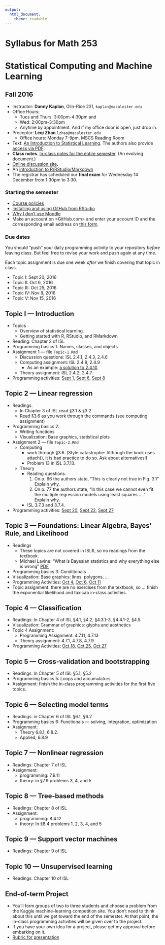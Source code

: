 ```yaml
---
output: 
  html_document: 
    theme: readable
---
```


# Syllabus for Math 253
# Statistical Computing and Machine Learning
## Fall 2016




* Instructor: **Danny Kaplan**, Olin-Rice 231, `kaplan@macalester.edu`
* Office Hours: 
    - Tues and Thurs: 3:00pm-4:30pm and 
    - Wed: 2:00pm-3:30pm
    - Anytime by appointment. And if my office door is open, just drop in.
* Preceptor: **Leqi Zhao** `lzhao@macalester.edu`
    - Office hours: Monday 7-9pm, MSCS Reading Room
* Text: [An Introduction to Statistical Learning](http://www.springer.com/us/book/9781461471370).  The authors also provide [access via PDF](http://www-bcf.usc.edu/~gareth/ISL/ISLR%20First%20Printing.pdf).
* **Class notes**. [In-class notes for the entire semester](Class_notes/_book/introduction.html). (An evolving document.)
* [Online discussion site](https://github.com/dtkaplan/math253-discussion/issues).
* An [introduction to R/RStudio/Markdown](http://ismayc.github.io/rbasics-book)
* The registrar has scheduled our **final exam** for Wednesday 14 December from 1:30pm to 3:30.

### Starting the semester

* [Course policies](policies.html)
* [Installing and using GitHub from RStudio](github.html)
* [Why I don't use Moodle](why-not-moodle.html)
* Make an account on <GitHub.com> and enter your account ID and the corresponding email address on [this form](https://docs.google.com/forms/d/e/1FAIpQLSemXlrenuLKVY0GNf-gBGDh6QTkaw3hS7fEZojBxBY3K_e2uA/viewform#responses).

### Due dates

You should "push" your daily programming activity to your repository *before* leaving class. But feel free to revise your work and push again at any time.

Each topic assignment is due one week *after* we finish covering that topic in class.

- Topic I: Sept 20, 2016
- Topic II: Oct 6, 2016
- Topic III: Oct 25, 2016
- Topic IV: Nov 8, 2016
- Topic V: Nov 15, 2016


## Topic I --- Introduction

* Topics
    - Overview of statistical learning.
    - Getting started with R, RStudio, and RMarkdown
* Reading: Chapter 2 of ISL
* Programming basics 1: Names, classes, and objects
* Assignment 1 --- file `Topic-1.Rmd`
    * Discussion questions: ISL 2.4.1, 2.4.3, 2.4.6
    * Computing assignment: ISL 2.4.8, 2.4.9
        - As an example: [a solution to 2.4.10](Assignments/ISL-2/example-week-2-programming.html).
    * Theory assignment: ISL 2.4.2, 2.4.7.
* Programming activities: [Sept 1](ProgrammingActivities/Day-01-Programming-Task.html), [Sept 6](ProgrammingActivities/Day-02-Programming-Task.html), [Sept 8](ProgrammingActivities/Day-03-Programming-Task.html)

## Topic 2 --- Linear regression

* Readings.
    - In Chapter 3 of ISL read §3.1 & §3.2
    - Read §3.6 as you work through the commands (see computing assignment)
* Programming basics 2: 
    - Writing functions
    - Visualization: Base graphics, statistical plots
* Assignment 2 --- file `Topic-2.Rmd`
    - Computing
        - work through §3.6. (Style catastrophe: Although the book uses attach(), it is bad practice to do so. Ask about alternatives!)
        - Problem 13 in ISL 3.7.13.
    - Theory 
        - Reading questions.
            1. On p. 66 the authors state, "This is clearly not true in Fig. 3.1" Explain why.
            2. On p. 77 the authors state, "In this case we cannot even fit the multiple regression models using least squares ...." Explain why.
        - ISL 3.7.3 and 3.7.4.
* Programming activities: [Sept 20](ProgrammingActivities/Day-04-Programming-Task.html), [Sept 22](ProgrammingActivities/Day-05-Programming-Task.html), [Sept 27](ProgrammingActivities/Day-06-Programming-Task.html)


## Topic 3 --- Foundations: Linear Algebra, Bayes' Rule, and Likelihood

* Readings
    - These topics are not covered in ISLR, so no readings from the textbook.
    - Michael Lavine: "What is Bayesian statistics and why everything else is wrong" [PDF](Resources/Likelihood-Lavine.pdf)
* Programming basics 3: Conditionals
* Visualization: Base graphics: lines, polygons, ...
* Programming Activities: [Oct 4](ProgrammingActivities/Day-07-Programming-Task.html), [Oct 6](ProgrammingActivities/Day-08-Programming-Task.html), [Oct 11](ProgrammingActivities/Day-09-Programming-Task.html)
* Topic assignment: there are no exercises from the textbook, so ... finish the exponential likelihood and taxicab in-class activities. 

## Topic 4 --- Classification

* Readings: In Chapter 4 of ISL §4.1, §4.2, §4.3.1-3, §4.4.1-2, §4.5
* Visualization: Grammar of graphics: glyphs and aesthetics
* Topic 4 Assignment:
    - Programming Assignment: 4.7.11, 4.7.13
    - Theory assignment: 4.7.1, 4.7.8, 4.7.9
* Programming Activities: [Oct 18](ProgrammingActivities/Day-10-Programming-Task.html), [Oct 25](ProgrammingActivities/Day-11-Programming-Task.html), [Oct 27](ProgrammingActivities/Day-12-Programming-Task.pdf)


## Topic 5 --- Cross-validation and bootstrapping

* Readings: In Chapter 5 of ISL §5.1, §5.2
* Programming basics 5: Loops and accumulators
* Assignment: finish the in-class programming activities for the first five topics.

## Topic 6 --- Selecting model terms

* Readings: in Chapter 6 of ISL §6.1, §6.2
* Programming basics 6: Functionals --- solving, integration, optimization
* Assignment: 
    - Theory 6.8.1, 6.8.2. 
    - Applied, 6.8.9

## Topic 7 --- Nonlinear regression

* Readings: Chapter 7 of ISL
* Assignment:
    - programming: 7.9.11
    - theory: in §7.9 problems 3, 4, and 5
 
## Topic 8 --- Tree-based methods

* Readings: Chapter 8 of ISL
* Assignment:
    - programming: 8.4.12
    - theory: In §8.4 problems 1, 2, 3, 4, and 5

## Topic 9 --- Support vector machines

* Readings: Chapter 9 of ISL

## Topic 10 --- Unsupervised learning

* Readings: Chapter 10 of ISL



## End-of-term Project

* You'll form groups of two to three students and choose a problem from the Kaggle machine-learning competition site. You don't need to think about this until we get toward the end of the semester. At that point, the in-class programming activities will be given over to the project.
* If you have your own idea for a project, please get my approval before embarking on it.
* [Rubric for presentation](rubric.html)
